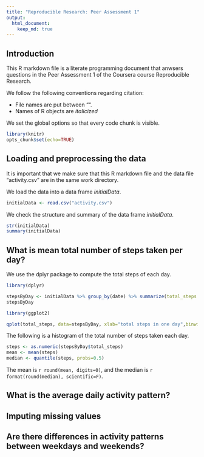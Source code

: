 ```yaml
---
title: "Reproducible Research: Peer Assessment 1"
output: 
  html_document:
    keep_md: true
---
```


## Introduction
This R markdown file is a literate programming document that anwsers questions 
in the Peer Assessment 1 of the Coursera course Reproducible Research. 

We follow the following conventions regarding citation:

* File names are put between "".
* Names of R objects are *italicized*

We set the global options so that every code chunk is visible.
```r
library(knitr)
opts_chunk$set(echo=TRUE)
```

## Loading and preprocessing the data
It is important that we make sure that this R markdown file and the data file "activity.csv" are in the same work directory.

We load the data into a data frame *initialData*. 
```r
initialData <- read.csv("activity.csv")
```

We check the structure and summary of the data frame *initialData*.
```r
str(initialData)
summary(initialData)
```

## What is mean total number of steps taken per day?

We use the dplyr package to compute the total steps of each day.
```r
library(dplyr)
```


```r
stepsByDay <- initialData %>% group_by(date) %>% summarize(total_steps = sum(steps, na.rm =T))
stepsByDay
```

```r
library(ggplot2)

qplot(total_steps, data=stepsByDay, xlab="total steps in one day",binwidth = 1000)

```

The following is a histogram of the total number of steps taken each day.
```r
steps <- as.numeric(stepsByDay$total_steps)
mean <- mean(steps)
median <- quantile(steps, probs=0.5)
```

The mean is `r round(mean, digits=0)`, and the median is `r format(round(median), scientific=F)`.


## What is the average daily activity pattern?





## Imputing missing values



## Are there differences in activity patterns between weekdays and weekends?
